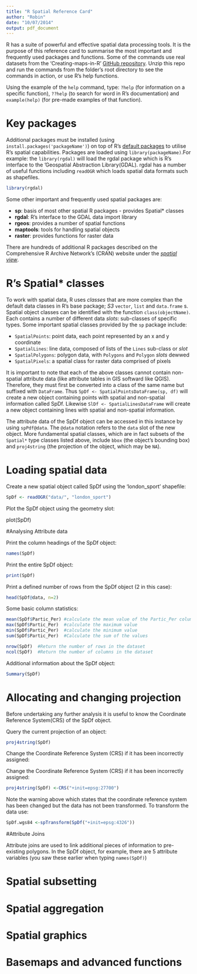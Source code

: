 ```yaml
---
title: "R Spatial Reference Card"
author: "Robin"
date: "10/07/2014"
output: pdf_document
---
```


R has a suite of powerful and effective spatial data processing tools. It is the purpose
of this reference card to summarise the most important and frequently used
packages and functions. Some of the commands use real datasets from the
'Creating-maps-in-R' [GitHub repository](http://www.github.com/Robinovelace/Creating-maps-in-R). Unzip this repo and run the commands from the folder's root directory to see the commands in action, or use R's help functions.

Using the example of the `help` command, type:
`?help` (for information on a specific function),
`??help` (to search for word in R's documentation)
and `example(help)` (for pre-made examples of that function).

# Key packages

Additional packages must be installed (using `install.packages('packageName')`) on top of 
R's [default packages](http://www.hep.by/gnu/r-patched/r-admin/R-admin_33.html) to utilise R's spatial 
capabilities. Packages are loaded using `library(packageName)`.For example: the `library(rgdal)` will load the rgdal package which is R's interface to the 'Geospatial Abstraction Library(GDAL). rgdal has a number of useful functions including `readOGR` which loads spatial data formats such as shapefiles.  

```r
library(rgdal)
```

Some other important and frequently used spatial packages are:

- **sp**: basis of most other spatial R packages - provides Spatial* classes
- **rgdal**: R's interface to the GDAL data import library
- **rgeos**: provides a number of spatial functions
- **maptools**: tools for handling spatial objects
- **raster**: provides functions for raster data

There are hundreds of additional R packages described on the Comprehensive
R Archive Network's (CRAN) website under the
[*spatial view*](http://cran.r-project.org/web/views/Spatial.html).

# R's Spatial* classes

To work with spatial data, R uses *classes* that are more complex
than the default data classes in R's base package; *S3* `vector`, `list` and `data.frame` s. 
Spatial object classes can be identified with the
function `class(objectName)`. Each contains a number of different data
*slots*: sub-classes of specific types. Some important
spatial classes provided by the `sp` package include:

- `SpatialPoints`: point data, each point represented by an x and y coordinate
- `SpatialLines`: line data, composed of lists of the `Lines` sub-class or *slot*
- `SpatialPolygons`: polygon data, with `Polygons` and `Polygon` *slots* dewwed
- `SpatialPixels`: a spatial class for raster data comprised of pixels

It is important to note that each of the above classes cannot contain non-spatial
attribute data (like attribute tables in GIS softward like QGIS). Therefore, they must first be converted into a class of the same name but suffixed with `DataFrame`. Thus `SpDf <- SpatialPointsDataFrame(sp, df)` will create a new object containing points with spatial and non-spatial information called SpDf. Likewise `SlDf <- SpatialLinesDataFrame` will create a new object containing lines with spatial and non-spatial information. 

The attribute data of the SpDf object can be accessed in this instance by using `spPdf@data`. The `@data` notation refers to the `data` slot of the new object. More fundamental spatial classes, which
are in fact subsets of the `Spatial*` type classes listed above, include `bbox` (the
object's bounding box) and `proj4string` (the projection of the object, which may be `NA`).

# Loading spatial data
Create a new spatial object called SpDf using the 'london_sport' shapefile: 
```r
SpDf <- readOGR("data/", "london_sport") 
```

Plot the SpDf object using the geometry slot:

plot(SpDf)

#Analysing Attribute data

Print the column headings of the SpDf object:
```r
names(SpDf)
```

Print the entire SpDf object:
```r
print(SpDf)
```

Print a defined number of rows from the SpDf object (2 in this case):
```r
head(SpDf@data, n=2)
```

Some basic column statistics:
```r
mean(SpDf$Partic_Per) #calculate the mean value of the Partic_Per column
max(SpDf$Partic_Per)  #calculate the maximum value 
min(SpDf$Partic_Per)  #calculate the minimum value
sum(SpDf$Partic_Per)  #Calculate the sum of the values

nrow(SpDf)  #Return the number of rows in the dataset
ncol(SpDf)  #Return the number of columns in the dataset 
```

Additional information about the SpDf object:
```r
Summary(SpDf)
```

# Allocating and changing projection
Before undertaking any further analysis it is useful to know the Coordinate Reference System(CRS) of the SpDf object. 

Query the current projection of an object: 
```r
proj4string(SpDf)
```
Change the Coordinate Reference System (CRS) if it has been incorrectly assigned:

Change the Coordinate Reference System (CRS) if it has been incorrectly assigned:
```r
proj4string(SpDf) <-CRS("+init=epsg:27700")
```

Note the warning above which states that the coordinate reference system has been changed but the data
has not been transformed. To transform the data use:

```r
SpDf.wgs84 <-spTransform(SpDf("+init=epsg:4326"))
```

#Attribute Joins

Attribute joins are used to link additional pieces of information to pre-existing polygons. In the SpDf object, for example, there are 5 attribute variables (you saw these earlier when typing `names(SpDf)`)

# Spatial subsetting



# Spatial aggregation

# Spatial graphics

# Basemaps and advanced functions



